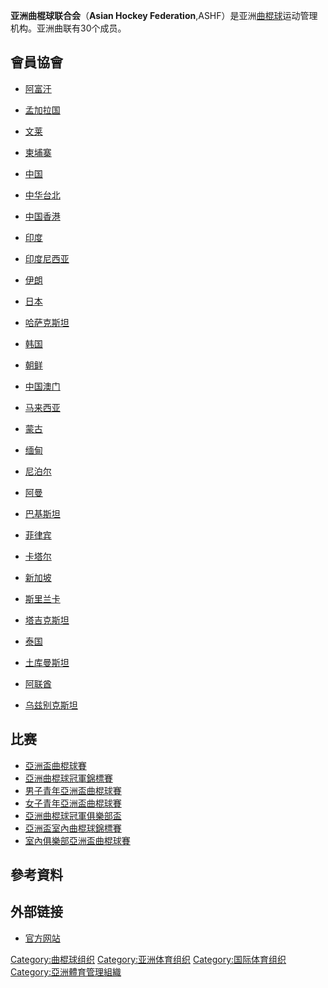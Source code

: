 {{noteTA
|T=zh:亚洲曲棍球联合会; zh-hans:亚洲曲棍球联合会; zh-hant:亞洲曲棍球總會;
|dt=中国大陆：亚洲曲棍球联合会；台灣：亞洲曲棍球總會；
|1=zh:亚洲曲棍球联合会; zh-hans:亚洲曲棍球联合会; zh-hant:亞洲曲棍球總會;
|2=zh:亚洲曲联; zh-hans:亚洲曲联; zh-hant:亞洲曲總;
}}

{{Infobox Organization
|name         = 亚洲曲棍球联合会<br />Asian Hockey Federation
|image        = 
|size         = 
|caption      = 
|abbreviation = 亚洲曲联
|motto        = 
|formation    = 
|headquarters = {{MAL}}[[吉隆坡|吉隆坡]]
|location     = 
|membership   = 30个成员
|leader_title = 主席
|leader_name  = {{flagicon|Malaysia}} [[Azlan_Shah_of_Perak|Sultan Azlan Shah]]<ref>{{cite web|url=http://www.asiahockey.org/index.html|title=Congress 2011|accessdate=2011-03-05|deadurl=yes|archiveurl=https://web.archive.org/web/20110117165146/http://www.asiahockey.org/index.html|archivedate=2011-01-17}}</ref>
|website      = http://www.ahfhockey.com/
}}
'''亚洲曲棍球联合会'''（'''Asian Hockey Federation''',ASHF）是亚洲[[曲棍球|曲棍球]]运动管理机构。亚洲曲联有30个成员。

==會員協會==
{{div col|cols=3}}
*{{flagicon|Afghanistan}} [[阿富汗|阿富汗]]
*{{flagicon|Bangladesh}} [[孟加拉国|孟加拉国]]
*{{flagicon|Brunei}} [[文莱|文莱]]
*{{flagicon|Cambodia}} [[柬埔寨|柬埔寨]]
*{{flagicon|People's Republic of China}} [[中华人民共和国|中国]]
*{{flagicon|Chinese Taipei}} [[中华台北|中华台北]]
*{{flagicon|Hong Kong}} [[中国香港|中国香港]]
*{{flagicon|India}} [[印度|印度]]
*{{flagicon|Indonesia}} [[印度尼西亚|印度尼西亚]]
*{{flagicon|Iran}} [[伊朗|伊朗]]
*{{flagicon|Japan}} [[日本|日本]]
*{{flagicon|Kazakhstan}} [[哈萨克斯坦|哈萨克斯坦]]
*{{flagicon|South Korea}} [[韩国|韩国]]
*{{flagicon|North Korea}} [[朝鲜|朝鲜]]
*{{flagicon|Macau}} [[中国澳门|中国澳门]]
*{{flagicon|Malaysia}} [[马来西亚|马来西亚]]
*{{flagicon|Mongolia}} [[蒙古|蒙古]]
*{{flagicon|Myanmar}} [[缅甸|缅甸]]
*{{flagicon|Nepal}} [[尼泊尔|尼泊尔]]
*{{flagicon|Oman}} [[阿曼|阿曼]]
*{{flagicon|Pakistan}} [[巴基斯坦|巴基斯坦]]
*{{flagicon|Philippines}} [[菲律宾|菲律宾]]
*{{flagicon|Qatar}} [[卡塔尔|卡塔尔]]
*{{flagicon|Singapore}} [[新加坡|新加坡]]
*{{flagicon|Sri Lanka}} [[斯里兰卡|斯里兰卡]]
*{{flagicon|Tajikistan}} [[塔吉克斯坦|塔吉克斯坦]]
*{{flagicon|Thailand}} [[泰国|泰国]]
*{{flagicon|Turkmenistan}} [[土库曼斯坦|土库曼斯坦]]
*{{flagicon|United Arab Emirates}} [[阿联酋|阿联酋]]
*{{flagicon|Uzbekistan}} [[乌兹别克斯坦|乌兹别克斯坦]]
{{div col end}}
== 比赛 ==
*[[亞洲盃曲棍球賽|亞洲盃曲棍球賽]]
*[[亞洲曲棍球冠軍錦標賽|亞洲曲棍球冠軍錦標賽]]
*[[男子青年亞洲盃曲棍球賽|男子青年亞洲盃曲棍球賽]]
*[[女子青年亞洲盃曲棍球賽|女子青年亞洲盃曲棍球賽]]
*[[亞洲曲棍球冠軍俱樂部盃|亞洲曲棍球冠軍俱樂部盃]]
*[[亞洲盃室內曲棍球錦標賽|亞洲盃室內曲棍球錦標賽]]
*[[室內俱樂部亞洲盃曲棍球賽|室內俱樂部亞洲盃曲棍球賽]]

==參考資料==
{{Reflist}}


== 外部链接 ==
*[https://web.archive.org/web/20100105132745/http://www.ahfhockey.com/ 官方网站]

{{国际曲棍球}}

[[Category:曲棍球组织|Category:曲棍球组织]]
[[Category:亚洲体育组织|Category:亚洲体育组织]]
[[Category:国际体育组织|Category:国际体育组织]]
[[Category:亞洲體育管理組織|Category:亞洲體育管理組織]]